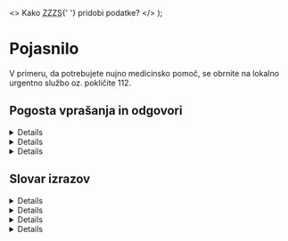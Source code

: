 
  <>
    Kako <abbr title="Zavod za zdravstveno zavarovanje Slovenije">ZZZS</abbr>{' '}
    pridobi podatke?
  </>
);

# Pojasnilo

V primeru, da potrebujete nujno medicinsko pomoč, se obrnite na lokalno
urgentno službo oz. pokličite 112.

## Pogosta vprašanja in odgovori

<Details summaryText="Od kode pridobivate podatke?">

    <abbr title="Zavod za zdravstveno zavarovanje Slovenije">ZZZS</abbr> redno
    javno objavlja [seznam zdravnikov, ki jih lahko izberemo za osebne
    zdravnike](https://zavarovanec.zzzs.si/wps/portal/portali/azos/ioz/ioz_izvajalci),
    s podatki o zasedenosti splošnih zdravnikov, pediatrov, ginekologov ter
    zobozdravnikov v javni zdravstveni mreži.

    Podatke uredimo in pripravimo za strojno branje ter jih shranimo [v
    odložišče](https://github.com/sledilnik/zdravniki-data). Koordinate, ki jih
    lahko prikažemo na zemljevidu, pridobimo prek naslovov ustanov, ki jih nato
    s pomočjo [Registra prostorskih enot
    (RPE)](https://podatki.gov.si/dataset/register-prostorskih-enot), ki ga
    ureja <abbr>GURS</abbr> (Geodetska uprava RS), pretvorimo v koordinate.

</Details>

<Details summaryText={faqQuestion2}>

    **Izvajalci zdravstvenih storitev (gl. spodaj) samostojno določijo**, kateri
    zdravniki (ki izpolnjujejo pogoje za izbranega osebnega zdravnika) bodo
    opravljali naloge izbranega osebnega zdravnika, in to z **obrazcem sporočijo{' '}
    <abbr title="Zavod za zdravstveno zavarovanje Slovenije">ZZZS</abbr>**.

    Izvajalci sami določijo – _v okviru pogodbenega obsega zdravniških timov za
    posamezno dejavnost_ – obseg tima po posameznih zdravnikih, ki so izbrani
    osebni zdravniki. Na podlagi te informacije{' '}
    <abbr title="Zavod za zdravstveno zavarovanje Slovenije">ZZZS</abbr> uredi
    vnos v program, temu sledita avtomatska računalniška obdelava podatkov (ki
    ne omogoča ročnih posegov) in objava podatkov na spletu.

    Če zdravnik iz kakšnega koli razloga **ne more** opravljati dela v določenem
    minimalnem obsegu (npr. 0,2 tima ali 0,1 tima), ga lahko **izvajalec
    izvzame** iz tega dela, zavarovane osebe pa **obvesti, naj poiščejo novega
    osebnega zdravnika (verjetno v okviru iste enote)**. Če je zdravnik začasno
    odsoten **že dlje časa**, pa lahko – po presoji izvajalca – bodisi
    **zmanjšajo njegov obseg tima** in zavarovane osebe **postopoma preusmerjajo
    v druge ambulante** ali pa zadržijo prvotni obseg tima ob zagotovilu, da se
    v ambulanti opredeli zavarovane osebe vsaj do minimalnega obsega 0,1 tima. V
    obeh primerih pa se mora **zagotoviti ustrezno nadomeščanje odsotnega
    zdravnika** glede na ordinacijski čas. Izvajalci zdravstvenih storitev (gl.
    spodaj) samostojno določijo, kateri zdravniki (ki izpolnjujejo pogoje za
    izbranega osebnega zdravnika) bodo opravljali naloge izbranega osebnega
    zdravnika, in to z obrazcem sporočijo{' '}
    <abbr title="Zavod za zdravstveno zavarovanje Slovenije">ZZZS</abbr>.

</Details>

<Details summaryText="Zakaj piše, da zdravnik sprejema, potem pa ni na voljo?">
  Podatki o zasedenosti ambulant se **[ne posodabljajo sproti, ampak na 1 dan
  (torej ne vsakič, ko pride do
  spremembe](https://zavarovanec.zzzs.si/wps/portal/portali/azos/ioz/ioz_izvajalci))**,
  zato lahko pride do neskladja med objavljenimi podatki in ažurnim stanjem.
  Zdravnik je lahko v obdobju od objave do trenutka vaše poizvedbe že dosegel
  zahtevane <DataTerm term="head-quotient" text="glavarinske količnike" />, je
  na porodniški/bolniški ali pa v pokoju oz. pred upokojitvijo.
</Details>

## Slovar izrazov

<Details summaryText="Glavarina">
  <dfn id="head-count">
    Število oseb, ki je določenega zdravnika **izbralo za osebnega zdravnika**
    in predstavlja približno polovico prihodka. Na podlagi **števila
    opredeljenih zavarovanih** oseb, ki se ugotavlja **štirikrat** letno (28.
    februarja, 31. maja, 31. avgusta in 30. novembra), se izračunajo količniki
    za glavarino.
  </dfn>
</Details>

<Details id="data-term-head-quotient" summaryText="Glavarinskik količnik">
  <dfn id="head-quotient">
    Glavarina, **popravljena glede na starost pacientov** oz. vrednost
    zavarovane osebe pri izpolnjevanju glavarinske kvote (gl. zgornje opise
    glavarin v ambulantah družinske medicine, pediatrije in ginekologije).
  </dfn>

    Na primer: zavarovana oseba, stara **66 let**, pri končnemu seštevku
    glavarine nima vrednosti **1, pač pa 2,2**.

    Podobne glavarinske sisteme, temelječe na starostnih razredih, spolu in
    občasno še na nekaterih drugih spremenljivkah, uporabljajo v **več evropskih
    državah** (Angliji, na Nizozemskem, v Belgiji, na Danskem, Švedskem,
    Norveškem ipd).

</Details>

<Details summaryText="Glavarinska kvota">
  <dfn id="head-quota">
    **Maksimalni glavarinski količnik**, določen s strani{' '}
    <abbr title="Zavod za zdravstveno zavarovanje Slovenije">ZZZS</abbr>, pri
    katerem **lahko zdravniki primarnega nivoja odklonijo** sprejem zavarovane
    osebe.
  </dfn>
</Details>

<Details summaryText="Zdravstveni tim">
  <dfn id="team">
    Zdravstveni tim predstavlja **najnižjo organizacijsko enoto** v sistemu,
    torej ekipo ljudi, ki so **nujno potrebni**, da se lahko **izvaja ambulantna
    dejavnost**. Tim ponavadi sestavljata **zdravnik specialist in diplomirana
    medicinska sestra**.
  </dfn>
</Details>
